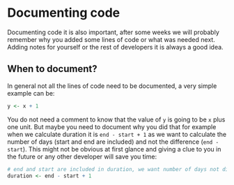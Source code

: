 # Documenting code

Documenting code it is also important, after some weeks we will probably remember why you added some lines of code or what was needed next. Adding notes for yourself or the rest of developers it is always a good idea.

## When to document?

In general not all the lines of code need to be documented, a very simple example can be:

```r
y <- x + 1
```

You do not need a comment to know that the value of `y` is going to be `x` plus one unit. But maybe you need to document why you did that for example when we calculate duration it is `end - start + 1` as we want to calculate the number of days (start and end are included) and not the difference (`end - start`). This might not be obvious at first glance and giving a clue to you in the future or any other developer will save you time:

```r
# end and start are included in duration, we want number of days not difference
duration <- end - start + 1
```
